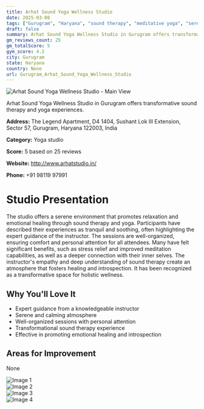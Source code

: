 ```yaml
---
title: Arhat Sound Yoga Wellness Studio
date: 2025-03-08
tags: ["Gurugram", "Haryana", "sound therapy", "meditative yoga", "serene atmosphere", "holistic wellness", "Gurugram"]  
draft: false
summary: Arhat Sound Yoga Wellness Studio in Gurugram offers transformative sound therapy and yoga experiences.
gm_reviews_count: 25
gm_totalScore: 5
gym_score: 4.2
city: Gurugram
state: Haryana
country: None
url: Gurugram_Arhat_Sound_Yoga_Wellness_Studio
---
```


<div className="aspect-[16/9] relative my-8">
  <img 
    src="https://lh5.googleusercontent.com/p/AF1QipO7jTf9R8J44_TQ2J3NAsCQ098UEEv7tU8esXlM=w1920-h1080-k-no"
    alt="Arhat Sound Yoga Wellness Studio - Main View"
    className="object-cover absolute inset-0 w-full h-full rounded-lg"
  />
</div>

Arhat Sound Yoga Wellness Studio in Gurugram offers transformative sound therapy and yoga experiences.

**Address:** The Legend Apartment, D4 1404, Sushant Lok III Extension, Sector 57, Gurugram, Haryana 122003, India

**Category:** Yoga studio

**Score:** 5 based on 25 reviews

**Website:** http://www.arhatstudio.in/

**Phone:** +91 98119 97991

# Studio Presentation

The studio offers a serene environment that promotes relaxation and emotional healing through sound therapy and yoga. Participants have described their experiences as tranquil and soothing, often highlighting the expert guidance of the instructor. The sessions are well-organized, ensuring comfort and personal attention for all attendees. Many have felt significant benefits, such as stress relief and improved meditation capabilities, as well as a deeper connection with their inner selves. The instructor's empathy and deep understanding of sound therapy create an atmosphere that fosters healing and introspection. It has been recognized as a transformative space for holistic wellness.

## Why You'll Love It

- Expert guidance from a knowledgeable instructor
- Serene and calming atmosphere
- Well-organized sessions with personal attention
- Transformational sound therapy experience
- Effective in promoting emotional healing and introspection

## Areas for Improvement

None

<div className="grid grid-cols-1 xl:grid-cols-2 gap-4 my-8">
<div className="aspect-[4/3] relative"><img src="https://lh5.googleusercontent.com/p/AF1QipM0Sx03kJpCN_Opn6DVaiz4d9z69jAYkURk51yc=w1920-h1080-k-no" alt="Image 1" className="object-cover absolute inset-0 w-full h-full rounded-lg" /></div>
<div className="aspect-[4/3] relative"><img src="https://lh5.googleusercontent.com/p/AF1QipOZYr3c7uNPi2MkyKcm8OEWgFNwfvqxlQkRtwVJ=w1920-h1080-k-no" alt="Image 2" className="object-cover absolute inset-0 w-full h-full rounded-lg" /></div>
<div className="aspect-[4/3] relative"><img src="https://lh5.googleusercontent.com/p/AF1QipPD805yXo3-D7kExqHCcM_2nb3aVxuADMio7uXE=w1920-h1080-k-no" alt="Image 3" className="object-cover absolute inset-0 w-full h-full rounded-lg" /></div>
<div className="aspect-[4/3] relative"><img src="https://lh5.googleusercontent.com/p/AF1QipNuxgLdrc-DpJMvC7AbQvbb_gv0ByWOiq0N9x8S=w1920-h1080-k-no" alt="Image 4" className="object-cover absolute inset-0 w-full h-full rounded-lg" /></div>
</div>